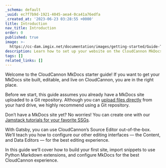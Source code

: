 ```yaml
---
_schema: default
_uuid: ec7f7b9d-1921-4045-aea4-0ca41a76edfa
_created_at: '2023-06-23 03:28:55 +0000'
title: Introduction
nav_title: Introduction
order: 0
published: true
image: >-
  https://cc-dam.imgix.net/documentation/images/getting-started/Guide-Thumbnails/CloudCannon-Getting-Started-Thumbnail-MkDocs.png
description: Learn how to set up your website on the CloudCannon MkDocs CMS.
tags: []
related_links: []
---
```

Welcome to the CloudCannon MkDocs starter guide! If you want to get your MkDocs site built, editable, and live on CloudCannon, you are in the right place.

Before we start, this guide assumes you already have a MkDocs site uploaded to a Git repository. Although you can [upload files directly](/documentation/articles/create-a-site-with-direct-upload) from your hard drive, we highly recommend using a Git repository.

Don’t have a MkDocs site yet? No worries! You can create one with our [Jamstack tutorials for your favorite SSGs](/tutorials).

With Gatsby, you can use CloudCannon’s Source Editor out-of-the-box. We’ll teach you how to configure our other editing interfaces — the Content, and Data Editors — for the best editing experience.

In this guide we’ll cover how to build your first site, import snippets to use Python Markdown extensions, and configure MkDocs for the best CloudCannon experience.